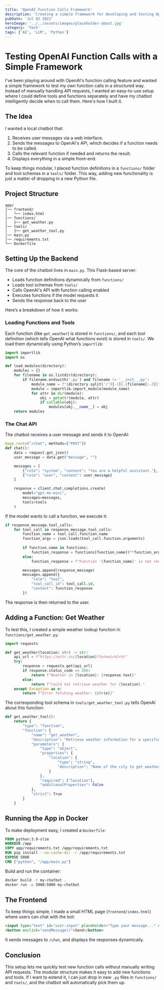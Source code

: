 ```yaml
---
title: 'OpenAI Function Calls Framework'
description: 'Creating a simple framework for developing and testing OpenAI Function Calls'
pubDate: 'Jul 02 2022'
heroImage: '../../assets/images/placeholder-about.jpg'
category: 'Tech'
tags: ['AI', 'LLM', 'Python']
---
```


# Testing OpenAI Function Calls with a Simple Framework

I've been playing around with OpenAI's function calling feature and wanted a simple framework to test my own function calls in a structured way. Instead of manually handling API requests, I wanted an easy-to-use setup where I could define tools and functions separately and have my chatbot intelligently decide when to call them. Here's how I built it.

## The Idea

I wanted a local chatbot that:

1. Receives user messages via a web interface.
2. Sends the messages to OpenAI's API, which decides if a function needs to be called.
3. Calls the relevant function if needed and returns the result.
4. Displays everything in a simple front-end.

To keep things modular, I placed function definitions in a `functions/` folder and tool schemas in a `tools/` folder. This way, adding new functionality is just a matter of dropping in a new Python file.

## Project Structure

```
app/
│── frontend/
│   └── index.html
│── functions/
│   ├── get_weather.py
│── tools/
│   ├── get_weather_tool.py
│── main.py
│── requirements.txt
└── Dockerfile
```

## Setting Up the Backend

The core of the chatbot lives in `main.py`. This Flask-based server:

- Loads function definitions dynamically from `functions/`
- Loads tool schemas from `tools/`
- Calls OpenAI's API with function calling enabled
- Executes functions if the model requests it
- Sends the response back to the user

Here’s a breakdown of how it works:

### Loading Functions and Tools

Each function (like `get_weather`) is stored in `functions/`, and each tool definition (which tells OpenAI what functions exist) is stored in `tools/`. We load them dynamically using Python’s `importlib`:

```python
import importlib
import os

def load_modules(directory):
    modules = {}
    for filename in os.listdir(directory):
        if filename.endswith('.py') and filename != '__init__.py':
            module_name = f"{directory.split('/')[-1]}.{filename[:-3]}"
            module = importlib.import_module(module_name)
            for attr in dir(module):
                obj = getattr(module, attr)
                if callable(obj):
                    modules[obj.__name__] = obj
    return modules
```

### The Chat API

The chatbot receives a user message and sends it to OpenAI:

```python
@app.route("/chat", methods=["POST"])
def chat():
    data = request.get_json()
    user_message = data.get("message", "")

    messages = [
        {"role": "system", "content": "You are a helpful assistant."},
        {"role": "user", "content": user_message}
    ]

    response = client.chat.completions.create(
        model="gpt-4o-mini",
        messages=messages,
        tools=tools
    )
```

If the model wants to call a function, we execute it:

```python
if response_message.tool_calls:
    for tool_call in response_message.tool_calls:
        function_name = tool_call.function.name
        function_args = json.loads(tool_call.function.arguments)
        
        if function_name in functions:
            function_response = functions[function_name](**function_args)
        else:
            function_response = f"Function '{function_name}' is not recognized."

        messages.append(response_message)
        messages.append({
            "role": "tool",
            "tool_call_id": tool_call.id,
            "content": function_response
        })
```

The response is then returned to the user.

## Adding a Function: Get Weather

To test this, I created a simple weather lookup function in `functions/get_weather.py`:

```python
import requests

def get_weather(location: str) -> str:
    api_url = f"https://wttr.in/{location}?format=%C+%t"
    try:
        response = requests.get(api_url)
        if response.status_code == 200:
            return f"Weather in {location}: {response.text}"
        else:
            return f"Could not retrieve weather for {location}."
    except Exception as e:
        return f"Error fetching weather: {str(e)}"
```

The corresponding tool schema in `tools/get_weather_tool.py` tells OpenAI about this function:

```python
def get_weather_tool():
    return {
        "type": "function",
        "function": {
            "name": "get_weather",
            "description": "Retrieve weather information for a specified location.",
            "parameters": {
                "type": "object",
                "properties": {
                    "location": {
                        "type": "string",
                        "description": "Name of the city to get weather information for."
                    }
                },
                "required": ["location"],
                "additionalProperties": False
            },
            "strict": True
        }
    }
```

## Running the App in Docker

To make deployment easy, I created a `Dockerfile`:

```dockerfile
FROM python:3.9-slim
WORKDIR /app
COPY app/requirements.txt /app/requirements.txt
RUN pip install --no-cache-dir -r /app/requirements.txt
EXPOSE 5000
CMD ["python", "/app/main.py"]
```

Build and run the container:

```sh
docker build -t my-chatbot .
docker run -p 5000:5000 my-chatbot
```

## The Frontend

To keep things simple, I made a small HTML page (`frontend/index.html`) where users can chat with the bot:

```html
<input type="text" id="user-input" placeholder="Type your message..." onkeypress="handleKeyPress(event)" />
<button onclick="sendMessage()">Send</button>
```

It sends messages to `/chat`, and displays the responses dynamically.

## Conclusion

This setup lets me quickly test new function calls without manually writing API requests. The modular structure makes it easy to add new functions and tools. If I want to extend it, I can just drop in new `.py` files in `functions/` and `tools/`, and the chatbot will automatically pick them up.
